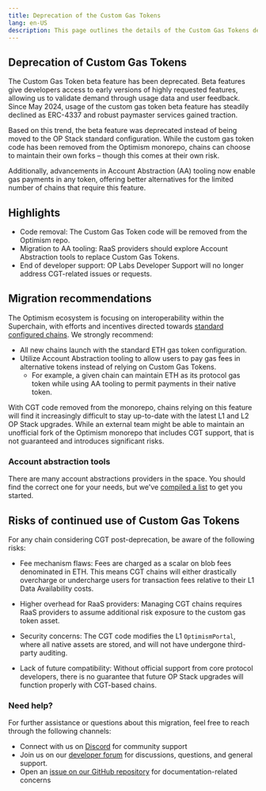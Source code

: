 ```yaml
---
title: Deprecation of the Custom Gas Tokens
lang: en-US
description: This page outlines the details of the Custom Gas Tokens deprecation and points towards alternatives
---
```


## Deprecation of Custom Gas Tokens

The Custom Gas Token beta feature has been deprecated. Beta features give developers access to early versions of highly requested features, allowing us to validate demand through usage data and user feedback. Since May 2024, usage of the custom gas token beta feature has steadily declined as ERC-4337 and robust paymaster services gained traction. 

Based on this trend, the beta feature was deprecated instead of being moved to the OP Stack standard configuration. While the custom gas token code has been removed from the Optimism monorepo, chains can choose to maintain their own forks – though this comes at their own risk. 

Additionally, advancements in Account Abstraction (AA) tooling now enable gas payments in any token, offering better alternatives for the limited number of chains that require this feature.


## Highlights

* Code removal: The Custom Gas Token code will be removed from the Optimism repo.
* Migration to AA tooling: RaaS providers should explore Account Abstraction tools to replace Custom Gas Tokens. 
* End of developer support: OP Labs Developer Support will no longer address CGT-related issues or requests.

## Migration recommendations

The Optimism ecosystem is focusing on interoperability within the Superchain, with efforts and incentives directed towards [standard configured chains](superchain/standard-configuration). We strongly recommend:

* All new chains launch with the standard ETH gas token configuration.
* Utilize Account Abstraction tooling to allow users to pay gas fees in alternative tokens instead of relying on Custom Gas Tokens.
  * For example, a given chain can maintain ETH as its protocol gas token while using AA tooling to permit payments in their native token.

With CGT code removed from the monorepo, chains relying on this feature will find it increasingly difficult to stay up-to-date with the latest L1 and L2 OP Stack upgrades. While an external team might be able to maintain an unofficial fork of the Optimism monorepo that includes CGT support,  that is not guaranteed and introduces significant risks.

### Account abstraction tools

There are many account abstractions providers in the space. You should find the correct one for your needs, but we've [compiled a list](/app-developers/tools/build/account-abstraction#inclusion-criteria) to get you started.  

## Risks of continued use of Custom Gas Tokens

For any chain considering CGT post-deprecation, be aware of the following risks:

* Fee mechanism flaws: Fees are charged as a scalar on blob fees denominated in ETH. This means CGT chains will either drastically overcharge or undercharge users for transaction fees relative to their L1 Data Availability costs.

* Higher overhead for RaaS providers: Managing CGT chains requires RaaS providers to assume additional risk exposure to the custom gas token asset.

* Security concerns: The CGT code modifies the L1 `OptimismPortal`, where all native assets are stored, and will not have undergone third-party auditing.

* Lack of future compatibility: Without official support from core protocol developers, there is no guarantee that future OP Stack upgrades will function properly with CGT-based chains.

### Need help?

For further assistance or questions about this migration, feel free to reach through the following channels:

*   Connect with us on [Discord](https://discord.gg/optimism) for community support
*   Join us on our [developer forum](https://github.com/ethereum-optimism/developers/discussions) for discussions, questions, and general support.
*   Open an [issue on our GitHub repository](https://github.com/ethereum-optimism/docs/issues) for documentation-related concerns
